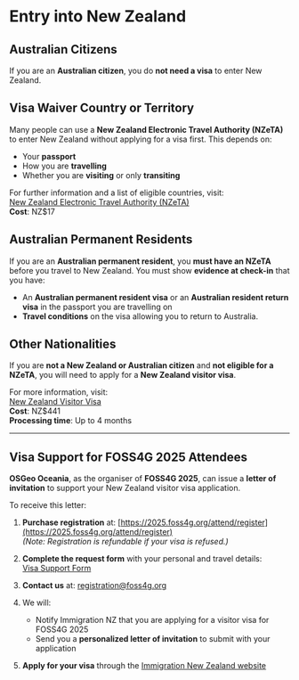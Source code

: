 <Title>FOSS4G 2025 - Entry into New Zealand</Title>

<HeaderImage url="/imgs/group photo.jpeg" positionY="40%" height="300" />

# Entry into New Zealand


## Australian Citizens

If you are an **Australian citizen**, you do **not need a visa** to enter New Zealand.

## Visa Waiver Country or Territory

Many people can use a **New Zealand Electronic Travel Authority (NZeTA)** to enter New Zealand
without applying for a visa first. This depends on:

- Your **passport**
- How you are **travelling**
- Whether you are **visiting** or only **transiting**

For further information and a list of eligible countries, visit:  
[New Zealand Electronic Travel Authority (NZeTA)](https://www.immigration.govt.nz/visas/new-zealand-electronic-travel-authority-nzeta/)  
**Cost**: NZ$17

## Australian Permanent Residents

If you are an **Australian permanent resident**, you **must have an NZeTA** before you travel
to New Zealand. You must show **evidence at check-in** that you have:

- An **Australian permanent resident visa** or an **Australian resident return visa** in the passport you are travelling on
- **Travel conditions** on the visa allowing you to return to Australia.

## Other Nationalities

If you are **not a New Zealand or Australian citizen** and **not eligible for a NZeTA**, you will need to apply
for a **New Zealand visitor visa**.

For more information, visit:  
[New Zealand Visitor Visa](https://www.immigration.govt.nz/visas/visitor-visa/)  
**Cost**: NZ$441  
**Processing time**: Up to 4 months

---

## Visa Support for FOSS4G 2025 Attendees

**OSGeo Oceania**, as the organiser of **FOSS4G 2025**, can issue a **letter of invitation** to
support your New Zealand visitor visa application.

To receive this letter:

1. **Purchase registration** at: [https://2025.foss4g.org/attend/register](https://2025.foss4g.org/attend/register)  
   *(Note: Registration is refundable if your visa is refused.)*

2. **Complete the request form** with your personal and travel details:  
   [Visa Support Form](https://forms.gle/C39EiApp3F2XBeS29)

3. **Contact us** at: registration@foss4g.org

4. We will:
   - Notify Immigration NZ that you are applying for a visitor visa for FOSS4G 2025
   - Send you a **personalized letter of invitation** to submit with your application

5. **Apply for your visa** through the [Immigration New Zealand website](https://www.immigration.govt.nz/visas/visitor-visa/)


<FooterImage url="/imgs/2025/auckland.jpg" positionY="35%" height="300" />
